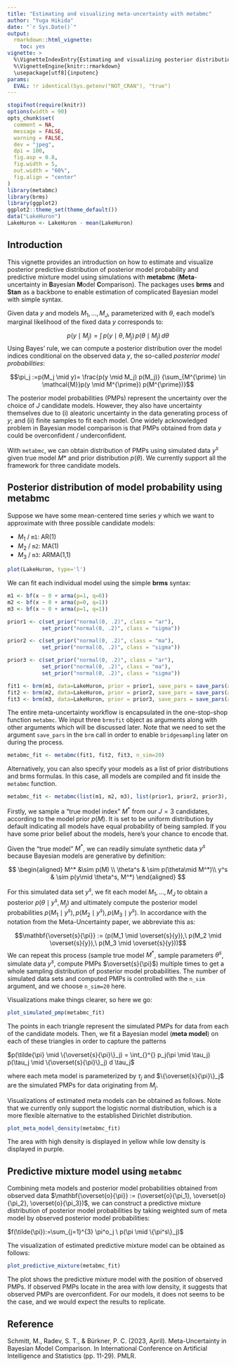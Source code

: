 ```yaml
---
title: "Estimating and visualizing meta-uncertainty with metabmc"
author: "Yuga Hikida"
date: "`r Sys.Date()`"
output:
  rmarkdown::html_vignette:
    toc: yes
vignette: >
  %\VignetteIndexEntry{Estimating and visualizing posterior distribution of model probability with metabmc}
  %\VignetteEngine{knitr::rmarkdown}
  \usepackage[utf8]{inputenc}
params:
  EVAL: !r identical(Sys.getenv("NOT_CRAN"), "true")
---
```


```r
stopifnot(require(knitr))
options(width = 90)
opts_chunk$set(
  comment = NA,
  message = FALSE,
  warning = FALSE,
  dev = "jpeg",
  dpi = 100,
  fig.asp = 0.8,
  fig.width = 5,
  out.width = "60%",
  fig.align = "center"
)
library(metabmc)
library(brms)
library(ggplot2)
ggplot2::theme_set(theme_default())
data("LakeHuron")
LakeHuron <- LakeHuron - mean(LakeHuron)
```

## Introduction

This vignette provides an introduction on how to estimate and visualize posterior 
predictive distribution of posterior model probability and predictive mixture 
model using simulations with **metabmc** (**Meta**-uncertainty in **B**ayesian **M**odel **C**omparison).
The packages uses **brms** and **Stan** as a backbone to enable estimation of 
complicated Bayesian model with simple syntax.

Given data $y$ and models $M_1,\ldots,M_J$, parameterized with $\theta$, each model's marginal likelihood of the fixed data $y$ corresponds to:

$$p(y \mid M_j) =\int_{}^{}\,p(y \mid \theta, M_j)\,p(\theta \mid M_j) \,d\theta$$
Using Bayes' rule, we can compute a posterior distribution over the model indices conditional on the observed data $y$, the so-called *posterior model probabilities*:

$$\pi_j :=p(M_j \mid y)= \frac{p(y \mid M_j) p(M_j)} {\sum_{M^{\prime} \in \mathcal{M}}p(y \mid M^{\prime}) p(M^{\prime})}$$

The posterior model probabilities (PMPs) represent the uncertainty over the choice of 
$J$ candidate models. However, they also have uncertainty themselves due to (i) aleatoric uncertainty in the data 
generating process of $y$; and (ii) finite samples to fit each model. 
One widely acknowledged problem in Bayesian model comparison is that PMPs obtained from data $y$ could be overconfident / underconfident.

With `metabmc`, we can obtain distribution of PMPs using simulated 
data $y^{s}$ given true model $M*$ and prior distribution $p(\theta)$. 
We currently support all the framework for three candidate models.

## Posterior distribution of model probability using **metabmc**

Suppose we have some mean-centered time series $y$ which we want to approximate with three possible candidate models:

- $M_1$ / `m1`: AR(1)
- $M_2$ / `m2`: MA(1)
- $M_3$ / `m3`: ARMA(1,1)

```r
plot(LakeHuron, type='l')
```

We can fit each individual model using the simple **brms** syntax:

```r
m1 <- bf(x ~ 0 + arma(p=1, q=0))
m2 <- bf(x ~ 0 + arma(p=0, q=1))
m3 <- bf(x ~ 0 + arma(p=1, q=1))

prior1 <- c(set_prior("normal(0, .2)", class = "ar"),
           set_prior("normal(0, .2)", class = "sigma"))

prior2 <- c(set_prior("normal(0, .2)", class = "ma"),
           set_prior("normal(0, .2)", class = "sigma"))

prior3 <- c(set_prior("normal(0, .2)", class = "ar"),
           set_prior("normal(0, .2)", class = "ma"),
           set_prior("normal(0, .2)", class = "sigma"))

fit1 <- brm(m1, data=LakeHuron, prior = prior1, save_pars = save_pars(all = TRUE))
fit2 <- brm(m2, data=LakeHuron, prior = prior2, save_pars = save_pars(all = TRUE))
fit3 <- brm(m3, data=LakeHuron, prior = prior3, save_pars = save_pars(all = TRUE))
```

The entire meta-uncertainty workflow is encapsulated in the one-stop-shop function `metabmc`.
We input three `brmsfit` object as arguments along with other arguments which
will be discussed later. Note that we need to set the argument `save_pars` in the `brm` call in order to enable `bridgesampling` later 
on during the process.

```r
metabmc_fit <- metabmc(fit1, fit2, fit3, n_sim=20)
```

Alternatively, you can also specify your models as a list of prior distributions and brms formulas. In this case, all models are compiled and fit inside the `metabmc` function.

```r
metabmc_fit <- metabmc(list(m1, m2, m3), list(prior1, prior2, prior3), data = LakeHuron, n_sim=20)
```

Firstly, we sample a "true model index" $M^*$ from our $J = 3$ candidates, according to the model prior $p(M)$. 
It is set to be uniform distribution by default indicating all models have equal
probability of being sampled. If you have some prior belief about the models, here's your chance to encode that.

Given the "true model" $M^*$, we can readily simulate synthetic data $y^{s}$ because Bayesian models are generative by definition:

$$
\begin{aligned}
M^* &\sim p(M) \\
\theta^s & \sim p(\theta\mid M^*)\\
y^s & \sim p(y\mid \theta^s, M^*)
\end{aligned}
$$

For this simulated data set $y^s$, we fit each model $M_1, \ldots, M_J$ to obtain a posterior $p(\theta\mid y^s, M_j)$ and ultimately compute the posterior model probabilities $p(M_1\mid y^s), p(M_2\mid y^s), p(M_3\mid y^s)$. In accordance with the notation from the Meta-Uncertainty paper, we abbreviate this as:

$$\mathbf{\overset{s}{\pi}} := (p(M_1 \mid \overset{s}{y}),\ p(M_2 \mid \overset{s}{y}),\ p(M_3 \mid \overset{s}{y}))$$
We can repeat this process (sample true model $M^*$, sample parameters $\theta^s$, simulate data $y^s$, compute PMPs $\overset{s}{\pi}$) multiple times to get a whole sampling distribution of posterior model probabilities. 
The number of simulated data sets and computed PMPs is controlled with the `n_sim` argument, and we choose `n_sim=20` here.

Visualizations make things clearer, so here we go:

```r
plot_simulated_pmp(metabmc_fit)
```

The points in each triangle represent the simulated PMPs for data from each of the candidate models.
Then, we fit a Bayesian model (**meta model**) on each of these triangles in order to capture the patterns

$p(\tilde{\pi} \mid \{\overset{s}{\pi}\}_j) = \int_{}^{} p_j(\pi \mid \tau_j) p(\tau_j \mid \{\overset{s}{\pi}\}_j) d \tau_j$

where each meta model is parameterized by $\tau_j$ and
$\{\overset{s}{\pi}\}_j$ are the simulated PMPs for data originating from $M_j$.

Visualizations of estimated meta models can be obtained as follows. Note that we
currently only support the logistic normal distribution, which is a more flexible alternative to the 
established Dirichlet distribution.

```r
plot_meta_model_density(metabmc_fit)
```

The area with high density is displayed in yellow while low density is displayed 
in purple.

## Predictive mixture model using `metabmc`

Combining meta models and posterior model probabilities obtained from observed
data $\mathbf{\overset{o}{\pi}} := (\overset{o}{\pi_1}, \overset{o}{\pi_2}, \overset{o}{\pi_3})$, 
we can construct a predictive mixture distribution of posterior model probabilities 
by taking weighted sum of meta model by observed posterior model probabilities:

$f(\tilde{\pi}):=\sum_{j=1}^{3} \pi^o_j \ p(\pi \mid \{\pi^s\}_j)$

The visualization of estimated predictive mixture model can be obtained as follows:

```r
plot_predictive_mixture(metabmc_fit)
```

The plot shows the predictive mixture model with the position of observed PMPs.
If observed PMPs locate in the area with low density, it suggests that observed
PMPs are overconfident. For our models, it does not seems to be the case, and we would expect the results to replicate.


## Reference

Schmitt, M., Radev, S. T., & Bürkner, P. C. (2023, April). Meta-Uncertainty in 
Bayesian Model Comparison. In International Conference on Artificial Intelligence 
and Statistics (pp. 11-29). PMLR.

